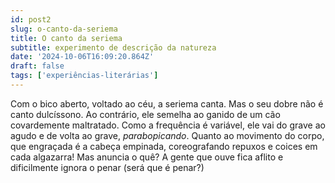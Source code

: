 ```yaml
---
id: post2
slug: o-canto-da-seriema
title: O canto da seriema
subtitle: experimento de descrição da natureza
date: '2024-10-06T16:09:20.864Z'
draft: false
tags: ['experiências-literárias']
---
```


Com o bico aberto, voltado ao céu, a seriema canta. Mas o seu dobre não é canto dulcíssono.
Ao contrário, ele semelha ao ganido de um cão covardemente maltratado. Como a frequência é 
variável, ele vai do grave ao agudo e de volta ao grave, _parabopicando_. Quanto ao movimento do 
corpo, que engraçada é a cabeça empinada, coreografando repuxos e coices em cada algazarra!
Mas anuncia o quê? A gente que ouve fica aflito e dificilmente ignora o penar (será que é penar?)

